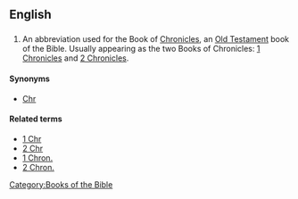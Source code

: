 ==English==

==={{abbreviation}}===
{{infl|en|abbreviation}}

# {{biblical}} An abbreviation used for the Book of [[Chronicles]], an [[Old Testament]] book of the Bible. Usually appearing as the two Books of Chronicles: [[1 Chronicles]] and [[2 Chronicles]].

====Synonyms====
*[[Chr]]

====Related terms====
*[[1 Chr]]
*[[2 Chr]]
*[[1 Chron.]]
*[[2 Chron.]]


[[Category:Books of the Bible]]